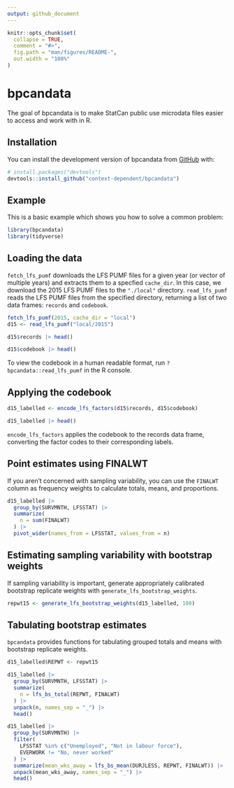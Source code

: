 ```yaml
---
output: github_document
---
```


<!-- README.md is generated from README.Rmd. Please edit that file -->

```r
knitr::opts_chunk$set(
  collapse = TRUE,
  comment = "#>",
  fig.path = "man/figures/README-",
  out.width = "100%"
)
```

# bpcandata

The goal of bpcandata is to make StatCan public use microdata files easier to access and work with in R. 

## Installation

You can install the development version of bpcandata from [GitHub](https://github.com/) with:

``` r
# install.packages("devtools")
devtools::install_github("context-dependent/bpcandata")
```

## Example

This is a basic example which shows you how to solve a common problem:

```r
library(bpcandata)
library(tidyverse)
```

## Loading the data

`fetch_lfs_pumf` downloads the LFS PUMF files for a given year (or vector of multiple years) and extracts them to a specfied `cache_dir`. 
In this case, we download the 2015 LFS PUMF files to the `"./local"` directory.
`read_lfs_pumf` reads the LFS PUMF files from the specified directory, returning a list of two data frames: `records` and `codebook`.

```r
fetch_lfs_pumf(2015, cache_dir = "local")
d15 <- read_lfs_pumf("local/2015")

d15$records |> head()

d15$codebook |> head()
```

To view the codebook in a human readable format, run `?bpcandata::read_lfs_pumf` in the R console. 

## Applying the codebook

```r
d15_labelled <- encode_lfs_factors(d15$records, d15$codebook)

d15_labelled |> head()
```

`encode_lfs_factors` applies the codebook to the records data frame, converting the factor codes to their corresponding labels.

## Point estimates using FINALWT

If you aren't concerned with sampling variability, you can use the `FINALWT` column as frequency weights to calculate totals, means, and proportions.

```r
d15_labelled |>
  group_by(SURVMNTH, LFSSTAT) |>
  summarize(
    n = sum(FINALWT)
  ) |>
  pivot_wider(names_from = LFSSTAT, values_from = n)
```

## Estimating sampling variability with bootstrap weights

If sampling variability is important, generate appropriately calibrated bootstrap replicate weights with `generate_lfs_bootstrap_weights`.

```r
repwt15 <- generate_lfs_bootstrap_weights(d15_labelled, 100)
```

## Tabulating bootstrap estimates

`bpcandata` provides functions for tabulating grouped totals and means with bootstrap replicate weights. 

```r
d15_labelled$REPWT <- repwt15

d15_labelled |>
  group_by(SURVMNTH, LFSSTAT) |>
  summarize(
    n = lfs_bs_total(REPWT, FINALWT)
  ) |>
  unpack(n, names_sep = "_") |>
  head()

d15_labelled |>
  group_by(SURVMNTH) |>
  filter(
    LFSSTAT %in% c("Unemployed", "Not in labour force"),
    EVERWORK != "No, never worked"
  ) |>
  summarize(mean_wks_away = lfs_bs_mean(DURJLESS, REPWT, FINALWT)) |>
  unpack(mean_wks_away, names_sep = "_") |>
  head()
```
